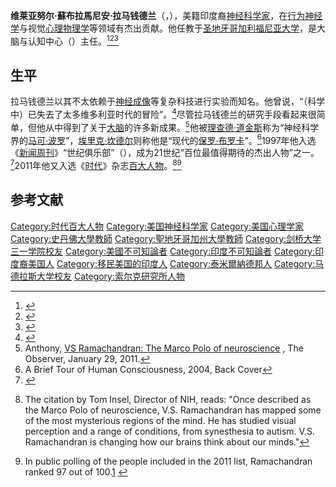{{Infobox scientist
| name = 维莱亚努尔·拉马钱德兰
| image = Vilayanur_S_Ramachandran_2011_Shankbone.JPG
| caption = 拉马钱德兰在2011年[[时代百大人物|时代百大人物]]盛会上
| birth_date = {{birth date and age|1951|8|10}}
| birth_place ={{IND}}[[泰米尔纳德邦|泰米尔纳德邦]][[馬德拉斯|馬德拉斯]]
| death_date =
| death_place =
| residence = {{USA}}[[加州|加州]][[圣地牙哥|圣地牙哥]]
| nationality =
| field = [[神经学|神经学]]、[[心理学|心理学]]
| work_institution = [[圣地牙哥加利福尼亚大学|圣地牙哥加利福尼亚大学]]
| alma_mater = [[斯坦利医学院|斯坦利医学院]]<br/>[[剑桥大学|剑桥大学]]
| doctoral_advisors = Oliver Braddick, [[David_Whitteridge|David Whitteridge]], FW Campbell, H Barlow
| known_for  = [[神经学|神经学]]、视知觉、[[幻肢|幻肢]]、[[联觉|联觉]]、[[自闭症|自闭症]]、[[身体完整性认同障碍|身体完整性认同障碍]]
| prizes =  Ariens Kappers奖章<br/>[[莲花装勋章|莲花装勋章]]<br/>[[BBC|BBC]][[里斯讲座|里斯讲座]]<br/>亨利·戴尔奖
| footnotes =
}}
'''维莱亚努尔·蘇布拉馬尼安·拉马钱德兰'''（{{lang-en|Vilayanur Subramanian Ramachandran}}，{{bd|1951年|8月10日|||Ramachandran, Vilayanur}}），美籍印度裔[[神经科学家|神经科学家]]，在[[行为神经学|行为神经学]]与视觉[[心理物理学|心理物理学]]等领域有杰出贡献。他任教于[[圣地牙哥加利福尼亚大学|圣地牙哥加利福尼亚大学]]，是大脑与认知中心（{{lang|en|Center for Brain and Cognition}}）主任。<ref>{{Cite web |url=http://cbc.ucsd.edu/ |title=Center for Brain and Cognition website |access-date=2012-02-18 |archive-date=2021-03-26 |archive-url=https://web.archive.org/web/20210326214012/http://cbc.ucsd.edu/ |dead-url=no }}</ref><ref>{{Cite web |url=http://cbc.ucsd.edu/ramabio.html |title=Ramachandran Bio on CBC website |accessdate=2012-02-18 |archive-date=2011-07-06 |archive-url=https://web.archive.org/web/20110706011616/http://cbc.ucsd.edu/ramabio.html |dead-url=no }}</ref><ref>{{Cite web |url=http://psychology.ucsd.edu/research-areas/index.html |title=Psychology Department Webage with link to CBC |access-date=2012-02-18 |archive-date=2021-04-14 |archive-url=https://web.archive.org/web/20210414120153/https://psychology.ucsd.edu/research-areas/index.html |dead-url=no }}</ref>

==生平==
拉马钱德兰以其不太依赖于[[神经成像|神经成像]]等复杂科技进行实验而知名。他曾说，“（科学中）已失去了太多维多利亚时代的冒险”。<ref>{{Cite web |url=http://ucsdnews.ucsd.edu/thisweek/2011/04/25_Time100.asp |title=This Week @ UCSD, April 25, 2011 |access-date=2012-02-18 |archive-date=2013-09-13 |archive-url=https://web.archive.org/web/20130913013904/http://ucsdnews.ucsd.edu/thisweek/2011/04/25_Time100.asp |dead-url=no }}</ref>尽管拉马钱德兰的研究手段看起来很简单，但他从中得到了关于[[大脑|大脑]]的许多新成果。<ref>Anthony, [http://www.guardian.co.uk/theobserver/2011/jan/30/observer-profile-vs-ramachandran VS Ramachandran: The Marco Polo of neuroscience] {{Wayback|url=http://www.guardian.co.uk/theobserver/2011/jan/30/observer-profile-vs-ramachandran |date=20121206053815 }}, The Observer, January 29, 2011.</ref>他被[[理查德·道金斯|理查德·道金斯]]称为“神经科学界的[[马可·波罗|马可·波罗]]”，[[埃里克·坎德尔|埃里克·坎德尔]]则称他是“现代的[[保罗·布罗卡|保罗·布罗卡]]”。<ref>A Brief Tour of Human Consciousness, 2004, Back Cover</ref>1997年他入选《[[新闻周刊|新闻周刊]]》“世纪俱乐部”（{{lang|en|The Century Club}}），成为21世纪“百位最值得期待的杰出人物”之一。<ref>{{cite web |url = http://www.newsweek.com/1997/04/21/the-century-club.html |title = The Century Club |publisher = Newsweek |date = April 21, 1997 |accessdate = February 16, 2011 |archive-date = 2016-03-04 |archive-url = https://web.archive.org/web/20160304051841/http://www.newsweek.com/1997/04/21/the-century-club.html |dead-url = no }}</ref>2011年他又入选《[[时代_(杂志)|时代]]》杂志[[时代百大人物|百大人物]]。<ref name = "2011Time100">{{cite web | url = http://www.time.com/time/specials/packages/article/0,28804,2066367_2066369_2066125,00.html | title = V.S. Ramachandran - Time 100 | date = April 21, 2011 | accessdate = April 21, 2011 | archive-date = 2013-08-24 | archive-url = https://web.archive.org/web/20130824004604/http://www.time.com/time/specials/packages/article/0,28804,2066367_2066369_2066125,00.html | dead-url = yes }} The citation by Tom Insel, Director of NIH, reads: "Once described as the Marco Polo of neuroscience, V.S. Ramachandran has mapped some of the most mysterious regions of the mind. He has studied visual perception and a range of conditions, from synesthesia to autism. V.S. Ramachandran is changing how our brains think about our minds."</ref><ref>In public polling of the people included in the 2011 list, Ramachandran ranked 97 out of 100.[http://www.time.com/time/specials/packages/article/0,28804,2058044_2061021_2061023,00.html] {{WebCite|url=https://www.webcitation.org/6BiRzbhl7?url=http://www.time.com/time/specials/packages/article/0,28804,2058044_2061021_2061023,00.html |date=20121027020050 |dateformat=iso }}</ref>

== 参考文献 ==
{{Reflist}}

{{第一推动丛书}}
{{Authority control}}

{{DEFAULTSORT:Ramachandran, Vilayanur}}
[[Category:时代百大人物|Category:时代百大人物]]
[[Category:美国神经科学家|Category:美国神经科学家]]
[[Category:美国心理学家|Category:美国心理学家]]
[[Category:史丹佛大學教師|Category:史丹佛大學教師]]
[[Category:聖地牙哥加州大學教師|Category:聖地牙哥加州大學教師]]
[[Category:剑桥大学三一学院校友|Category:剑桥大学三一学院校友]]
[[Category:美國不可知論者|Category:美國不可知論者]]
[[Category:印度不可知論者|Category:印度不可知論者]]
[[Category:印度裔美国人|Category:印度裔美国人]]
[[Category:移民美国的印度人|Category:移民美国的印度人]]
[[Category:泰米爾納德邦人|Category:泰米爾納德邦人]]
[[Category:马德拉斯大学校友|Category:马德拉斯大学校友]]
[[Category:索尔克研究所人物|Category:索尔克研究所人物]]